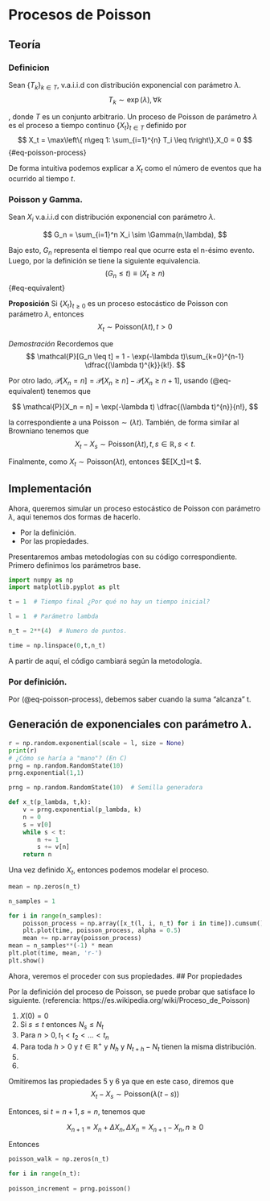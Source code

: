 # Procesos de Poisson

## Teoría

### Definicion

Sean $\{T_k\}_{k\in T}$, v.a.i.i.d con distribución exponencial con parámetro $\lambda$.
$$
T_k\sim \exp(\lambda),\forall k
$$

, donde $T$ es un conjunto arbitrario. Un proceso de Poisson de parámetro $\lambda$ es el proceso a tiempo continuo $\{X_t\}_{t\in T}$ definido por 
$$
X_t = \max\left\{ n\geq 1: \sum_{i=1}^{n} T_i \leq t\right\},X_0 = 0
$$ {#eq-poisson-process}

De forma intuitiva podemos explicar a $X_t$ como el número de eventos que ha ocurrido al tiempo $t$.

### Poisson y Gamma.

Sean $X_i$ v.a.i.i.d con distribución exponencial con parámetro $\lambda$.

$$
G_n = \sum_{i=1}^n X_i \sim \Gamma(n,\lambda),
$$

Bajo esto, $G_n$ representa el tiempo real que ocurre esta el n-ésimo evento. Luego, por la definición se tiene la siguiente equivalencia. 
$$
(G_n\leq t)\equiv (X_t \geq n)
$$ {#eq-equivalent}

**Proposición** 
Si $\{X_t\}_{t\geq 0}$ es un proceso estocástico de Poisson con parámetro $\lambda$, entonces 
$$
X_t \sim \text{Poisson}(\lambda t), t>0
$$

*Demostración* 
Recordemos que 
$$
\mathcal{P}[G_n \leq t] = 1 - \exp(-\lambda t)\sum_{k=0}^{n-1} \dfrac{(\lambda t)^{k}}{k!}.
$$

Por otro lado, $\mathcal{P}[X_n = n] =\mathcal{P}[X_n \geq n] - \mathcal{P}[X_n \geq n + 1]$, usando (@eq-equivalent) tenemos que

$$
\mathcal{P}[X_n = n] = \exp(-\lambda t) \dfrac{(\lambda t)^{n}}{n!},
$$

la correspondiente a una Poisson$\sim (\lambda t)$. También, de forma similar al Browniano tenemos que 
$$
X_t - X_s \sim \text{Poisson}(\lambda t),t,s\in\mathbb{R},s<t.
$$

Finalmente, como $X_t\sim \text{Poisson}(\lambda t)$, entonces $E[X_t]=\lambda t $.

## Implementación

Ahora, queremos simular un proceso estocástico de Poisson con parámetro $\lambda$, aqui tenemos dos formas de hacerlo.

-   Por la definición.
-   Por las propiedades.

Presentaremos ambas metodologías con su código correspondiente. Primero definimos los parámetros base.

```python
import numpy as np
import matplotlib.pyplot as plt

t = 1  # Tiempo final ¿Por qué no hay un tiempo inicial?

l = 1  # Parámetro lambda

n_t = 2**(4)  # Numero de puntos.

time = np.linspace(0,t,n_t)
```

A partir de aquí, el código cambiará según la metodología.

### Por definición.

Por (@eq-poisson-process), debemos saber cuando la suma "alcanza" t.

::: {.callout-caution collapse="true"}
## Generación de exponenciales con parámetro $\lambda$.

```python
r = np.random.exponential(scale = l, size = None)
print(r)
# ¿Cómo se haría a "mano"? (En C)
prng = np.random.RandomState(10)
prng.exponential(1,1)
```

:::


```python
prng = np.random.RandomState(10)  # Semilla generadora

def x_t(p_lambda, t,k):
    v = prng.exponential(p_lambda, k)
    n = 0 
    s = v[0]
    while s < t:
        n += 1
        s += v[n]
    return n
```

Una vez definido $X_t$, entonces podemos modelar el proceso. 

```python
mean = np.zeros(n_t)

n_samples = 1

for i in range(n_samples):
    poisson_process = np.array([x_t(l, i, n_t) for i in time]).cumsum()
    plt.plot(time, poisson_process, alpha = 0.5)
    mean += np.array(poisson_process)
mean = n_samples**(-1) * mean
plt.plot(time, mean, 'r-')
plt.show()

```


Ahora, veremos el proceder con sus propiedades. 
## Por propiedades

Por la definición del proceso de Poisson, se puede probar que satisface lo siguiente. (referencia: https://es.wikipedia.org/wiki/Proceso_de_Poisson)

1. $X(0) = 0$
2. Si $s\leq t$ entonces $N_s \leq N_t$
3. Para $n>0,t_1 < t_2 <\ldots < t_n$ 
4. Para toda $h>0$ y $t\in\mathbb{R}^{+}$ y $N_h$ y $N_{t+h}-N_{t}$ tienen la misma distribución.
5. 
6. 

Omitiremos las propiedades 5 y 6 ya que en este caso, diremos que 
$$
X_t-X_s\sim \text{Poisson}(\lambda (t-s))
$$

Entonces, si $t=n+1,s=n$, tenemos que 

$$
X_{n+1} =X_n + \Delta X_{n}, \Delta X_n = X_{n+1} - X_{n},n\geq 0
$$

Entonces 

```python
poisson_walk = np.zeros(n_t)

for i in range(n_t):
    
poisson_increment = prng.poisson()
```